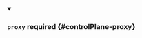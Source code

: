 


<details className="config-field" data-expandable="true" open>
<summary>

### `proxy` <span className="config-field-required" data-required="false">required</span> <span className="config-field-type"></span> <span className="config-field-default"></span> <span className="config-field-enum"></span> {#controlPlane-proxy}



</summary>

<PartialProxyreference />


</details>
